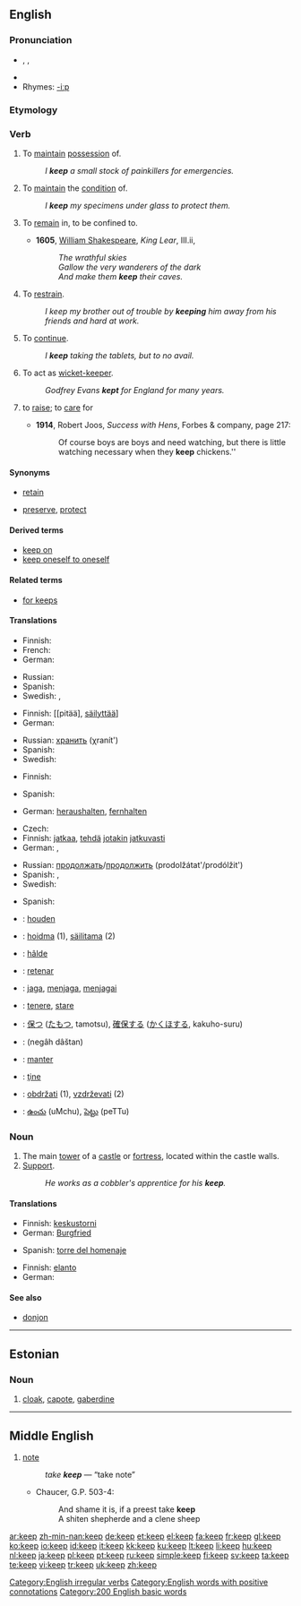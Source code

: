 {{wikipedia|Keep (disambiguation)}}
==English==

{{rank|half|certain|sent|271|keep|myself|morning|money}}

===Pronunciation===
* {{enPR|kēp}}, {{IPA|/kiːp/}}, {{SAMPA|/ki:p/}}
* {{audio|en-us-keep.ogg|Audio (US)}}
* Rhymes: [[Rhymes:English:-iːp|-iːp]]

===Etymology===
{{OE.}} {{term|cepan|cēpan}}

===Verb===
{{en-verb|keeps|keeping|kept}}

# {{transitive}} To [[maintain]] [[possession]] of.
#: ''I '''keep''' a small stock of painkillers for emergencies.''
# {{transitive}} To [[maintain]] the [[condition]] of.
#: ''I '''keep''' my specimens under glass to protect them.''
# {{transitive|archaic}} To [[remain]] in, to be confined to.
#* '''1605''', [[w:William_Shakespeare|William Shakespeare]], ''King Lear'', III.ii,
#*: ''The wrathful skies''
#*: ''Gallow the very wanderers of the dark''
#*: ''And make them '''keep''' their caves.''
# {{transitive}} To [[restrain]].
#: ''I keep my brother out of trouble by '''keeping''' him away from his friends and hard at work.'' <!-- The first "keep" here does not have the "restrain" sense, so it shouldn't be in bold. -->
# {{intransitive}} To [[continue]].
#: ''I '''keep''' taking the tablets, but to no avail.''
# {{context|intransitive|cricket}} To act as [[wicket-keeper]].
#: ''Godfrey Evans '''kept''' for England for many years.''
# {{transitive|of livestock}} to [[raise]]; to [[care]] for
#* '''1914''', Robert Joos, ''Success with Hens'', Forbes & company, page 217:
#*: Of course boys are boys and need watching, but there is little watching necessary when they '''keep''' chickens.''

====Synonyms====
* {{sense|maintain possession of}} [[retain]]
* {{sense|maintain the condition of}} [[preserve]], [[protect]]

====Derived terms====
* [[keep on]]
* [[keep oneself to oneself]]

====Related terms====
* [[for keeps]]

====Translations====
{{trans-top|to maintain possession of}}
* Finnish: {{t+|fi|pitää}}
* French: {{t+|fr|garder}}
* German: {{t|de|behalten}}
{{trans-mid}}
* Russian: {{t+|ru|хранить|tr=χranít'|sc=Cyrl}}
* Spanish: {{t-|es|guardar}}
* Swedish: {{t+|sv|hålla}}, {{t+|sv|behålla}}
{{trans-bottom}}

{{trans-top|to maintain the condition of; to preserve}}
* Finnish: [[pitää], [[säilyttää]]]
* German: {{t|de|bewahren}}
{{trans-mid}}
* Russian: [[хранить]] (χranít')
* Spanish: {{t-|es|guardar}}
* Swedish: {{t+|sv|bevara}}
{{trans-bottom}}

{{trans-top|to remain in, to be confined to}}
* Finnish: {{t+|fi|pysyä}}
{{trans-mid}}
* Spanish: {{t+|es|permanecer}}
{{trans-bottom}}

{{trans-top|to restrain}}
* German: [[heraushalten]], [[fernhalten]]
{{trans-mid}}
{{trans-bottom}}

{{trans-top|to continue}}
* Czech: {{t+|cs|pokračovat}}
* Finnish: [[jatkaa]], [[tehdä]] [[jotakin]] [[jatkuvasti]]
* German: {{t+|de|weiterhin}}, {{t|de|weiter|alt=weiter [tun]}}
{{trans-mid}}
* Russian: [[продолжать]]/[[продолжить]] (prodolžátat'/prodólžit')
* Spanish: {{t+|es|seguir}}, {{t+|es|continuar}}
* Swedish: {{t+|sv|fortsätta}}
{{trans-bottom}}

{{trans-top|to act as wicket-keeper}}
{{trans-mid}}
{{trans-bottom}}

{{trans-top|of livestock: to raise; to care for}}
{{trans-mid}}
* Spanish: {{t-|es|criar}}
{{trans-bottom}}

{{checktrans-top}}
* {{ttbc|Dutch}}: [[houden]]
* {{ttbc|Estonian}}: [[hoidma]] (1), [[säilitama]] (2)
* {{ttbc|Frisian}}: [[hâlde]]
* {{ttbc|Ido}}: [[retenar]]
* {{ttbc|Indonesian}}: [[jaga]], [[jaga|menjaga]], [[jaga|menjagai]]
* {{ttbc|Italian}}: [[tenere]], [[stare]]
{{checktrans-mid}}
* {{ttbc|Japanese}}: [[保つ]] ([[たもつ]], tamotsu), [[確保]]する ([[かくほ]]する, kakuho-suru)
* {{ttbc|Persian}}: {{FAchar|[[نگه داشتن]]}} (negâh dâštan)
* {{ttbc|Portuguese}}: [[manter]]
* {{ttbc|Romanian}}: [[ţine]]
* {{ttbc|Slovene}}: [[obdržati]] (1), [[vzdrževati]] (2)
* {{ttbc|Telugu}}: [[ఉంచు]] (uMchu), [[పెట్టు]] (peTTu)
{{checktrans-bottom}}

===Noun===
{{wikipedia}}
{{en-noun}}

# The main [[tower]] of a [[castle]] or [[fortress]], located within the castle walls.
# [[support#Noun|Support]].
#: ''He works as a cobbler's apprentice for his '''keep'''.''

====Translations====
{{trans-top|main tower}}
* Finnish: [[keskustorni]]
* German: [[Burgfried]] {{m}}
{{trans-mid}}
* Spanish: [[torre del homenaje]] {{f}}
{{trans-bottom}}

{{trans-top|support}}
* Finnish: [[elanto]]
* German: {{t-|de|Lebensunterhalt|m}}
{{trans-mid}}
{{trans-bottom}}

====See also====
* [[donjon]]

[[Category:English irregular verbs]]
[[Category:English words with positive connotations]]

----

==Estonian==

===Noun===
{{infl|et|noun}}

# [[cloak]], [[capote]], [[gaberdine]]

----

==Middle English==
{{infl|enm|noun}}

# [[note]]
#: ''take '''keep''''' — “take note”
#* Chaucer, G.P. 503-4:
#*: And shame it is, if a preest take '''keep'''
#*: A shiten shepherde and a clene sheep

[[Category:200 English basic words]]

[[ar:keep]]
[[zh-min-nan:keep]]
[[de:keep]]
[[et:keep]]
[[el:keep]]
[[fa:keep]]
[[fr:keep]]
[[gl:keep]]
[[ko:keep]]
[[io:keep]]
[[id:keep]]
[[it:keep]]
[[kk:keep]]
[[ku:keep]]
[[lt:keep]]
[[li:keep]]
[[hu:keep]]
[[nl:keep]]
[[ja:keep]]
[[pl:keep]]
[[pt:keep]]
[[ru:keep]]
[[simple:keep]]
[[fi:keep]]
[[sv:keep]]
[[ta:keep]]
[[te:keep]]
[[vi:keep]]
[[tr:keep]]
[[uk:keep]]
[[zh:keep]]
